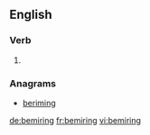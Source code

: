 
==English==

===Verb===
{{head|en|present participle}}

# {{present participle of|bemire|lang=en|nocat=1}}

===Anagrams===
* [[beriming#English|beriming]]

[[de:bemiring]]
[[fr:bemiring]]
[[vi:bemiring]]